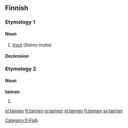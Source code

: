 ==Finnish==

===Etymology 1===
{{wikipedia|lang=fi}}

====Noun====
{{fi-noun|taimen|type=ahven}}

# [[trout]] (''Salmo trutta'')

=====Declension=====
{{fi-decl-ahven|taimen}}

===Etymology 2===

====Noun====
'''taimen'''

# {{fi-form of|type=noun|case=genitive|pl=singular|taimi}}

[[Category:fi:Fish]]

[[el:taimen]]
[[fr:taimen]]
[[io:taimen]]
[[nl:taimen]]
[[fi:taimen]]
[[sv:taimen]]